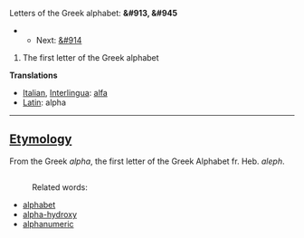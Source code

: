 Letters of the Greek alphabet: '''&#913, &#945'''
**Next: [[beta|&#914]]

#The first letter of the Greek alphabet

'''Translations'''

*[[Italian]], [[Interlingua]]: [[alfa]]
*[[Latin]]: alpha

----

==[[Etymology]]==

From the Greek ''alpha'', the first letter of the Greek Alphabet fr. Heb. ''aleph''.

==[[]]==

:Related words:
*[[alphabet]]
*[[alpha-hydroxy]]
*[[alphanumeric]]